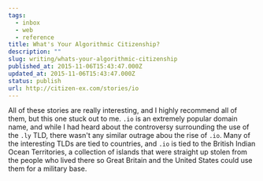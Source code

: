 ```yaml
---
tags:
  - inbox
  - web
  - reference
title: What's Your Algorithmic Citizenship?
description: ""
slug: writing/whats-your-algorithmic-citizenship
published_at: 2015-11-06T15:43:47.000Z
updated_at: 2015-11-06T15:43:47.000Z
status: publish
url: http://citizen-ex.com/stories/io
---
```

All of these stories are really interesting, and I highly recommend all of them, but this one stuck out to me. `.io` is an extremely popular domain name, and while I had heard about the controversy surrounding the use of the `.ly` TLD, there wasn't any similar outrage abou the rise of `.io`. Many of the interesting TLDs are tied to countries, and `.io` is tied to the British Indian Ocean Territories, a collection of islands that were straight up stolen from the people who lived there so Great Britain and the United States could use them for a military base.

